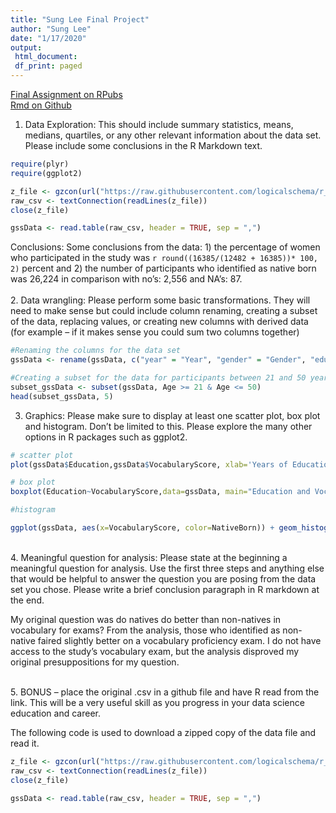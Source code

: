 ```yaml
---
title: "Sung Lee Final Project"
author: "Sung Lee"
date: "1/17/2020"
output: 
 html_document: 
 df_print: paged
---
```

[Final Assignment on RPubs](http://rpubs.com/logicalschema/r_final_project "Sung's Final Project Rpubs")
<br>
[Rmd on Github](https://github.com/logicalschema/r_winter_projects/blob/master/finalproject.Rmd "Sung's Final Project Assignment Github")


1. Data Exploration: This should include summary statistics, means, medians, quartiles, or any other relevant information about the data set. Please include some conclusions in the R Markdown text.

``` r
require(plyr)
require(ggplot2)

z_file <- gzcon(url("https://raw.githubusercontent.com/logicalschema/r_winter_projects/master/GSSvocab.csv.gz"))
raw_csv <- textConnection(readLines(z_file))
close(z_file)

gssData <- read.table(raw_csv, header = TRUE, sep = ",")
```

Conclusions: Some conclusions from the data: 1) the percentage of women who participated in the study was `r round((16385/(12482 + 16385))* 100, 2)` percent and 2) the number of participants who identified as native born was 26,224 in comparison with no's: 2,556 and NA's: 87.
<br><br>
2. Data wrangling: Please perform some basic transformations. They will need to make sense but could include column renaming, creating a subset of the data, replacing values, or creating new columns with derived data (for example – if it makes sense you could sum two columns together)

```r
#Renaming the columns for the data set
gssData <- rename(gssData, c("year" = "Year", "gender" = "Gender", "educGroup" = "EducationGroup", "vocab" = "VocabularyScore", "age" = "Age", "educ" = "Education", "ageGroup" = "AgeGroup", "nativeBorn" = "NativeBorn"))

#Creating a subset for the data for participants between 21 and 50 years of age
subset_gssData <- subset(gssData, Age >= 21 & Age <= 50)
head(subset_gssData, 5)
```
3. Graphics: Please make sure to display at least one scatter plot, box plot and histogram. Don’t be limited to this. Please explore the many other options in R packages such as ggplot2.

```r
# scatter plot
plot(gssData$Education,gssData$VocabularyScore, xlab='Years of Education',ylab='Vocabulary Score' ,main='Years of Education vs. Vocabulary Score', col='blue')

# box plot
boxplot(Education~VocabularyScore,data=gssData, main="Education and Vocabulary Score", xlab="Education", ylab="Vocabulary Score") 

#histogram

ggplot(gssData, aes(x=VocabularyScore, color=NativeBorn)) + geom_histogram(fill="white", bins=10)

```

<br>
4. Meaningful question for analysis: Please state at the beginning a meaningful question for analysis. Use the first three steps and anything else that would be helpful to answer the question you are posing from the data set you chose. Please write a brief conclusion paragraph in R markdown at the end.

My original question was do natives do better than non-natives in vocabulary for exams? From the analysis, those who identified as non-native faired slightly better on a vocabulary proficiency exam. I do not have access to the study's vocabulary exam, but the analysis disproved my original presuppositions for my question.

<br>
5. BONUS – place the original .csv in a github file and have R read from the link. This will be a very
useful skill as you progress in your data science education and career.

The following code is used to download a zipped copy of the data file and read it.

``` r
z_file <- gzcon(url("https://raw.githubusercontent.com/logicalschema/r_winter_projects/master/GSSvocab.csv.gz"))
raw_csv <- textConnection(readLines(z_file))
close(z_file)

gssData <- read.table(raw_csv, header = TRUE, sep = ",")

```




